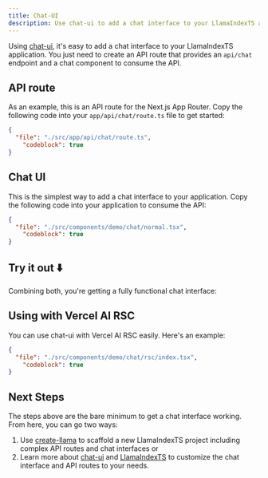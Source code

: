 ```yaml
---
title: Chat-UI 
description: Use chat-ui to add a chat interface to your LlamaIndexTS application.
---
```


Using [chat-ui](https://github.com/run-llama/chat-ui), it's easy to add a chat interface to your LlamaIndexTS application.
You just need to create an API route that provides an `api/chat` endpoint and a chat component to consume the API.

## API route

As an example, this is an API route for the Next.js App Router. Copy the following code into your `app/api/chat/route.ts` file to get started:

```json doc-gen:file
{
  "file": "./src/app/api/chat/route.ts",
	"codeblock": true
}
```

## Chat UI

This is the simplest way to add a chat interface to your application. Copy the following code into your application to consume the API:

```json doc-gen:file
{
  "file": "./src/components/demo/chat/normal.tsx",
	"codeblock": true
}
```

## Try it out ⬇️

Combining both, you're getting a fully functional chat interface:

<ChatDemo />

## Using with Vercel AI RSC

You can use chat-ui with Vercel AI RSC easily. Here's an example:

```json doc-gen:file
{
  "file": "./src/components/demo/chat/rsc/index.tsx",
	"codeblock": true
}
```

<ChatDemoRSC />

## Next Steps

The steps above are the bare minimum to get a chat interface working. From here, you can go two ways:

1. Use [create-llama](https://github.com/run-llama/create-llama) to scaffold a new LlamaIndexTS project including complex API routes and chat interfaces or
2. Learn more about [chat-ui](https://github.com/run-llama/chat-ui) and [LlamaIndexTS](https://github.com/run-llama/llamaindex-ts) to customize the chat interface and API routes to your needs.

